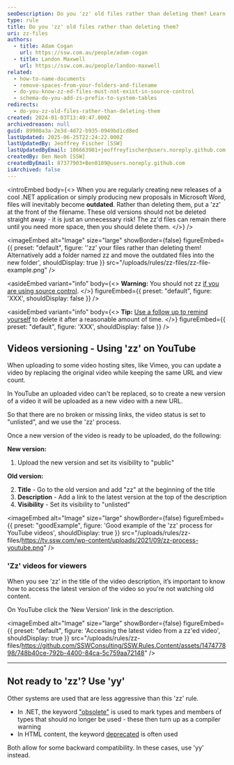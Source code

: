 ```yaml
---
seoDescription: Do you 'zz' old files rather than deleting them? Learn how to preserve your outdated .NET application releases and Microsoft Word proposals by prefixing filenames with 'zz'.
type: rule
title: Do you 'zz' old files rather than deleting them?
uri: zz-files
authors:
  - title: Adam Cogan
    url: https://ssw.com.au/people/adam-cogan
  - title: Landon Maxwell
    url: https://ssw.com.au/people/landon-maxwell
related:
  - how-to-name-documents
  - remove-spaces-from-your-folders-and-filename
  - do-you-know-zz-ed-files-must-not-exist-in-source-control
  - schema-do-you-add-zs-prefix-to-system-tables
redirects:
  - do-you-zz-old-files-rather-than-deleting-them
created: 2024-01-03T13:49:47.000Z
archivedreason: null
guid: 89900a3a-2e3d-4d72-b935-0949bd1cd8ed
lastUpdated: 2025-06-25T22:24:22.000Z
lastUpdatedBy: Jeoffrey Fischer [SSW]
lastUpdatedByEmail: 106663901+jeoffreyfischer@users.noreply.github.com
createdBy: Ben Neoh [SSW]
createdByEmail: 87377903+Ben0189@users.noreply.github.com
isArchived: false
---
```


<introEmbed
  body={<>
When you are regularly creating new releases of a cool .NET application or simply producing new proposals in Microsoft Word, files will inevitably become **outdated**. Rather than deleting them, put a 'zz' at the front of the filename. These old versions should not be deleted straight away - it is just an unnecessary risk! The zz'd files can remain there until you need more space, then you should delete them.
  </>}
/>

<imageEmbed
  alt="Image"
  size="large"
  showBorder={false}
  figureEmbed={{
    preset: "default",
    figure: '\'zz\' your files rather than deleting them! Alternatively add a folder named zz and move the outdated files into the new folder',
    shouldDisplay: true
  }}
  src="/uploads/rules/zz-files/zz-file-example.png"
/>

<asideEmbed
  variant="info"
  body={<>
    **Warning:** You should not zz [if you are using source control](/do-you-know-zz-ed-files-must-not-exist-in-source-control).
  </>}
  figureEmbed={{
    preset: "default",
    figure: 'XXX',
    shouldDisplay: false
  }}
/>

<asideEmbed
  variant="info"
  body={<>
    **Tip:** [Use a follow up to remind yourself](/follow-up-effectively) to delete it after a reasonable amount of time.
  </>}
  figureEmbed={{
    preset: "default",
    figure: 'XXX',
    shouldDisplay: false
  }}
/>

## Videos versioning - Using 'zz' on YouTube

When uploading to some video hosting sites, like Vimeo, you can update a video by replacing the original video while keeping the same URL and view count.

In YouTube an uploaded video can't be replaced, so to create a new version of a video it will be uploaded as a new video with a new URL.

So that there are no broken or missing links, the video status is set to "unlisted", and we use the 'zz' process.

Once a new version of the video is ready to be uploaded, do the following:

**New version:**

1. Upload the new version and set its visibility to "public"

**Old version:**

2. **Title** - Go to the old version and add "zz" at the beginning of the title
3. **Description** - Add a link to the latest version at the top of the description
4. **Visibility** - Set its visibility to "unlisted"

<imageEmbed
  alt="Image"
  size="large"
  showBorder={false}
  figureEmbed={{
    preset: "goodExample",
    figure: 'Good example of the \'zz\' process for YouTube videos',
    shouldDisplay: true
  }}
  src="/uploads/rules/zz-files/https://tv.ssw.com/wp-content/uploads/2021/09/zz-process-youtube.png"
/>

### 'Zz' videos for viewers

When you see ‘zz’ in the title of the video description, it’s important to know how to access the latest version of the video so you're not watching old content.

On YouTube click the ‘New Version’ link in the description.


<imageEmbed
  alt="Image"
  size="large"
  showBorder={false}
  figureEmbed={{
    preset: "default",
    figure: 'Accessing the latest video from a zz\'ed video',
    shouldDisplay: true
  }}
  src="/uploads/rules/zz-files/https://github.com/SSWConsulting/SSW.Rules.Content/assets/147477898/748b40ce-792b-4400-84ca-5c759aa72148"
/>

---

## Not ready to 'zz'? Use 'yy'

Other systems are used that are less aggressive than this 'zz' rule.

* In .NET, the keyword ["obsolete"](https://msdn.microsoft.com/en-us/library/22kk2b44%28v=vs.90%29.aspx?WT.mc_id=DT-MVP-33518) is used to mark types and members of types that should no longer be used - these then turn up as a compiler warning
* In HTML content, the keyword [deprecated](http://www.ssw.com.au/ssw/Redirect/Deprecated.htm) is often used

Both allow for some backward compatibility. In these cases, use 'yy' instead.
